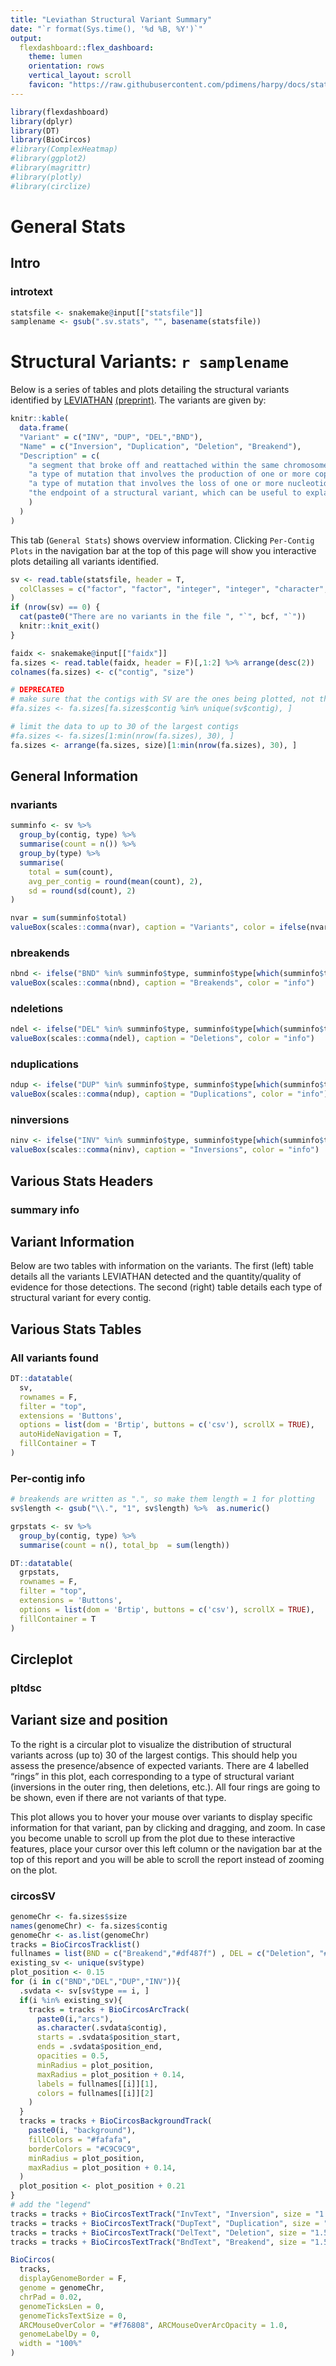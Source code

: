 ```yaml
---
title: "Leviathan Structural Variant Summary"
date: "`r format(Sys.time(), '%d %B, %Y')`"
output:
  flexdashboard::flex_dashboard:
    theme: lumen
    orientation: rows
    vertical_layout: scroll
    favicon: "https://raw.githubusercontent.com/pdimens/harpy/docs/static/favicon_dark.png"
---
```


```r
library(flexdashboard)
library(dplyr)
library(DT)
library(BioCircos)
#library(ComplexHeatmap)
#library(ggplot2)
#library(magrittr)
#library(plotly)
#library(circlize)
```
# General Stats
## Intro
### introtext {.no-title}
```r
statsfile <- snakemake@input[["statsfile"]]
samplename <- gsub(".sv.stats", "", basename(statsfile))
```

<h1> Structural Variants: `r samplename`</h1>
Below is a series of tables and plots detailing the structural variants
identified by [LEVIATHAN](https://github.com/morispi/LEVIATHAN) [(preprint)](https://doi.org/10.1101/2021.03.25.437002). The variants are given by:

```r
knitr::kable(
  data.frame(
  "Variant" = c("INV", "DUP", "DEL","BND"),
  "Name" = c("Inversion", "Duplication", "Deletion", "Breakend"),
  "Description" = c(
    "a segment that broke off and reattached within the same chromosome, but in reverse orientation",
    "a type of mutation that involves the production of one or more copies of a gene or region of a chromosome",
    "a type of mutation that involves the loss of one or more nucleotides from a segment of DNA",
    "the endpoint of a structural variant, which can be useful to explain complex variants"
    )
  )
)
```

This tab (`General Stats`) shows overview information. Clicking `Per-Contig Plots`
in the navigation bar at the top of this page will show you interactive
plots detailing all variants identified.

```r
sv <- read.table(statsfile, header = T,
  colClasses = c("factor", "factor", "integer", "integer", "character", "factor", "integer", "integer")
)
if (nrow(sv) == 0) {
  cat(paste0("There are no variants in the file ", "`", bcf, "`"))
  knitr::knit_exit()
}
```
```r
faidx <- snakemake@input[["faidx"]]
fa.sizes <- read.table(faidx, header = F)[,1:2] %>% arrange(desc(2))
colnames(fa.sizes) <- c("contig", "size")

# DEPRECATED
# make sure that the contigs with SV are the ones being plotted, not the others
#fa.sizes <- fa.sizes[fa.sizes$contig %in% unique(sv$contig), ]

# limit the data to up to 30 of the largest contigs
#fa.sizes <- fa.sizes[1:min(nrow(fa.sizes), 30), ]
fa.sizes <- arrange(fa.sizes, size)[1:min(nrow(fa.sizes), 30), ]
```

## General Information {data-height=100}
### nvariants
```r
summinfo <- sv %>%
  group_by(contig, type) %>%
  summarise(count = n()) %>% 
  group_by(type) %>%
  summarise(
    total = sum(count),
    avg_per_contig = round(mean(count), 2),
    sd = round(sd(count), 2)
)

nvar = sum(summinfo$total)
valueBox(scales::comma(nvar), caption = "Variants", color = ifelse(nvar > 0, "success", "warning"))
```

### nbreakends
```r
nbnd <- ifelse("BND" %in% summinfo$type, summinfo$type[which(summinfo$type == "BND")], 0)
valueBox(scales::comma(nbnd), caption = "Breakends", color = "info")
```
### ndeletions
```r
ndel <- ifelse("DEL" %in% summinfo$type, summinfo$type[which(summinfo$type == "DEL")], 0)
valueBox(scales::comma(ndel), caption = "Deletions", color = "info")
```

### nduplications
```r
ndup <- ifelse("DUP" %in% summinfo$type, summinfo$type[which(summinfo$type == "DUP")], 0)
valueBox(scales::comma(ndup), caption = "Duplications", color = "info")
```

### ninversions
```r
ninv <- ifelse("INV" %in% summinfo$type, summinfo$type[which(summinfo$type == "INV")], 0)
valueBox(scales::comma(ninv), caption = "Inversions", color = "info")
```

## Various Stats Headers
### summary info {.no-title}
<h2> Variant Information </h2>
Below are two tables with information on the variants. The first (left) table
details all the variants LEVIATHAN detected and the quantity/quality of evidence
for those detections. The second (right) table details each type of structural variant for
every contig. 

## Various Stats Tables
### All variants found
```r
DT::datatable(
  sv,
  rownames = F,
  filter = "top",
  extensions = 'Buttons',
  options = list(dom = 'Brtip', buttons = c('csv'), scrollX = TRUE),
  autoHideNavigation = T,
  fillContainer = T
)
```

### Per-contig info
```r
# breakends are written as ".", so make them length = 1 for plotting
sv$length <- gsub("\\.", "1", sv$length) %>%  as.numeric()
```

```r
grpstats <- sv %>%
  group_by(contig, type) %>%
  summarise(count = n(), total_bp  = sum(length))

DT::datatable(
  grpstats, 
  rownames = F, 
  filter = "top", 
  extensions = 'Buttons', 
  options = list(dom = 'Brtip', buttons = c('csv'), scrollX = TRUE),
  fillContainer = T
)
```

## Circleplot {.no-title data-height=900}
### pltdsc {.no-title data-width=150}
<h2> Variant size and position </h2>
To the right is a circular plot to visualize the distribution of structural variants
across (up to) 30 of the largest contigs.
This should help you assess the presence/absence of expected variants. There are 4 labelled "rings" in this plot, each corresponding
to a type of structural variant (inversions in the outer ring, then deletions, etc.). All four rings
are going to be shown, even if there are not variants of that type.

This plot allows you to hover your mouse over variants to display specific information for that variant,
pan by clicking and dragging, and zoom. In case you become unable to scroll up from the plot due to these interactive 
features, place your cursor over this left column or the navigation bar at the top of this report and you will
be able to scroll the report instead of zooming on the plot.

### circosSV {.no-title}
```r
genomeChr <- fa.sizes$size
names(genomeChr) <- fa.sizes$contig
genomeChr <- as.list(genomeChr)
tracks = BioCircosTracklist()
fullnames = list(BND = c("Breakend","#df487f") , DEL = c("Deletion", "#5a8c84"), DUP = c("Duplication", "#ffd75f"), INV = c("Inversion", "#4a9fea"))
existing_sv <- unique(sv$type)
plot_position <- 0.15
for (i in c("BND","DEL","DUP","INV")){
  .svdata <- sv[sv$type == i, ]
  if(i %in% existing_sv){
    tracks = tracks + BioCircosArcTrack(
      paste0(i,"arcs"),
      as.character(.svdata$contig),
      starts = .svdata$position_start,
      ends = .svdata$position_end,
      opacities = 0.5,
      minRadius = plot_position,
      maxRadius = plot_position + 0.14,
      labels = fullnames[[i]][1],
      colors = fullnames[[i]][2]
    )
  }
  tracks = tracks + BioCircosBackgroundTrack(
    paste0(i, "background"),
    fillColors = "#fafafa",
    borderColors = "#C9C9C9",
    minRadius = plot_position,
    maxRadius = plot_position + 0.14,
  )
  plot_position <- plot_position + 0.21
}
# add the "legend"
tracks = tracks + BioCircosTextTrack("InvText", "Inversion", size = "1.5em", x = 1.4,  y = 0.8, color = "#4a9fea")
tracks = tracks + BioCircosTextTrack("DupText", "Duplication", size = "1.5em", x = 1.4,  y = 0.6, color = "#ffd75f")
tracks = tracks + BioCircosTextTrack("DelText", "Deletion", size = "1.5em", x = 1.4,  y = 0.4, color = "#5a8c84")
tracks = tracks + BioCircosTextTrack("BndText", "Breakend", size = "1.5em", x = 1.4,  y = 0.2, color = "#df487f")

BioCircos(
  tracks,
  displayGenomeBorder = F,
  genome = genomeChr,
  chrPad = 0.02,
  genomeTicksLen = 0,
  genomeTicksTextSize = 0,
  ARCMouseOverColor = "#f76808", ARCMouseOverArcOpacity = 1.0,
  genomeLabelDy = 0,
  width = "100%"
)
```